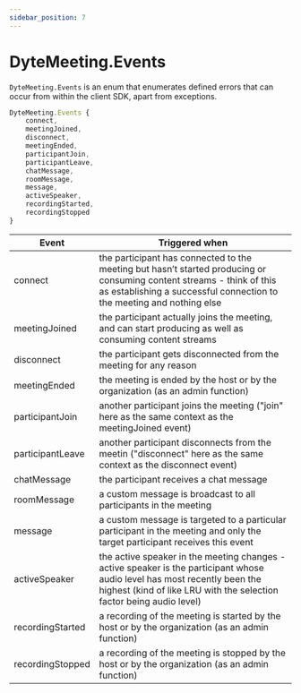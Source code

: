 ```yaml
---
sidebar_position: 7
---
```


# DyteMeeting.Events

`DyteMeeting.Events` is an enum that enumerates defined errors that can occur from within the client SDK, apart from exceptions.

```ts
DyteMeeting.Events {
	connect,
	meetingJoined,
	disconnect,
	meetingEnded,
	participantJoin,
	participantLeave,
	chatMessage,
	roomMessage,
	message,
	activeSpeaker,
	recordingStarted,
	recordingStopped
}
```

| Event            | Triggered when                                                                                                                                                                                    |
| ---------------- | ------------------------------------------------------------------------------------------------------------------------------------------------------------------------------------------------- |
| connect          | the participant has connected to the meeting but hasn’t started producing or consuming content streams - think of this as establishing a successful connection to the meeting and nothing else    |
| meetingJoined    | the participant actually joins the meeting, and can start producing as well as consuming content streams                                                                                          |
| disconnect       | the participant gets disconnected from the meeting for any reason                                                                                                                                 |
| meetingEnded     | the meeting is ended by the host or by the organization (as an admin function)                                                                                                                    |
| participantJoin  | another participant joins the meeting ("join" here as the same context as the meetingJoined event)                                                                                                |
| participantLeave | another participant disconnects from the meetin ("disconnect" here as the same context as the disconnect event)                                                                                   |
| chatMessage      | the participant receives a chat message                                                                                                                                                           |
| roomMessage      | a custom message is broadcast to all participants in the meeting                                                                                                                                  |
| message          | a custom message is targeted to a particular participant in the meeting and only the target participant receives this event                                                                       |
| activeSpeaker    | the active speaker in the meeting changes - active speaker is the participant whose audio level has most recently been the highest (kind of like LRU with the selection factor being audio level) |
| recordingStarted | a recording of the meeting is started by the host or by the organization (as an admin function)                                                                                                   |
| recordingStopped | a recording of the meeting is stopped by the host or by the organization (as an admin function)                                                                                                   |
